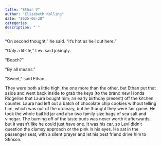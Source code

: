 ```yaml
---
title: "Ethan V"
author: "Elizabeth Kolling"
date: "2025-06-28"
categories: 
description: " "
---
```


“On second thought,” he said. “It’s hot as hell out here.” 

“Only a lit-tle,” Levi said jokingly.

“Beach?”

“By all means.” 

“Sweet,” said Ethan. 

They were both a little high, the one more than the other, but Ethan put that aside and went back inside to grab the keys (to the brand new Honda Ridgeline that Laura bought him; an early birthday present) off the kitchen counter. Laura had left out a batch of chocolate chip cookies without telling him, which was out of the ordinary, but he thought they were fair game. He took the whole bail lid jar and also two family size bags of sea salt and vinegar. The burning off of the taste buds was never worth it afterwards, but it wasn't like he could just have one. It was his car, so Levi didn’t question the clumsy approach or the pink in his eyes. He sat in the passenger seat, with a silent prayer and let his best friend drive him to Stinson. 
